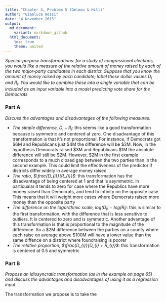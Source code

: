 ```yaml
---
title: "Chapter 4, Problem 5 (Gelman & Hill)"
author: "Gianluca Rossi"
date: "4 November 2015"
output:
  md_document:
    variant: markdown_github
  html_document:
    toc: true
    theme: united
---
```


*Special-purpose transformations: for a study of congressional elections, you would like a measure of the relative amount of money raised by each of the two major-party candidates in each district. Suppose that you know the amount of money raised by each candidate; label these dollar values $D_{i}$ and $R_{i}$. You would like to combine these into a single variable that can be included as an input variable into a model predicting vote share for the Democrats*


### Part A

*Discuss the advantages and disadvantages of the following measures:*

* *The simple difference, $D_{i} − R_{i}$*: this seems like a good transformation because is symmetric and centered at zero. One disadvantage of this transformation is that it's not proportional. For instance, if Democrats got $6M and Republicans just $4M the difference will be $2M. Now, in the hypothesis Democrats raised $3M and Republicans $1M the absolute difference will still be $2M. However, $2M in the first example corresponds to a much closed gap between the two parties than in the second example. This could limit the effectiveness of the predictor if districts differ widely in average money raised
* *The ratio, $\frac{D_{i}}{R_{i}}$*: this transformation has the disadvantage of being centered at 1 and that is asymmetric. In particualar it tends to zero for case where the Republics have more money raised than Democrats, and tend to infinity on the opposite case. This means that it will weight more cases where Democrats raised more money than the opposite party
* *The difference on the logarithmic scale, $log(D_{i}) − log(R_{i})$*: this is similar to the first transformation, with the difference that is less sensitive to outliers. It is centered to zero and is symmetric. Another advantage of this transformation is that is proportional to the magnitude of the difference. So a $2M difference between the parties on a county where each raise on average above $100M will have a lower value than the same diffence on a district where foundraising is poorer
* *The relative proportion, $\frac{D_{i}}{D_{i} + R_{i}}$*: this transformation is centered at 0.5 and symmetric


### Part B

*Propose an idiosyncratic transformation (as in the example on page 65) and discuss the advantages and disadvantages of using it as a regression input.*

The transformation we propose is to take the 